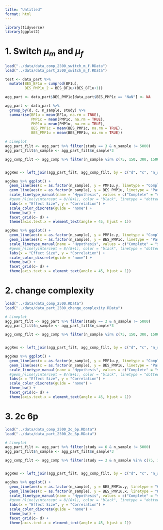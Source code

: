 ```yaml
---
title: "Untitled"
format: html
---
```


```r
library(tidyverse)
library(ggplot2)
```

# 1. Switch $\mu_m$ and $\mu_f$
```r
load("../data/data_comp_2500_switch_m_f.RData")
load("../data/data_part_2500_switch_m_f.RData")
```

```r
test <- data_part %>%
  mutate(BES_BF1u = cumprod(BF1u),
         BES_PMP1u_2 = BES_BF1u/(BES_BF1u+1))


```


```r
agg_part <- data_part$BES_PMP1c[data_part$BES_PMP1c == "NaN"] <- NA

agg_part <- data_part %>%
  group_by(d, c, n_sample, study) %>%
  summarise(BF1u = mean(BF1u, na.rm = TRUE),
            PMP1c = mean(PMP1c, na.rm = TRUE),
            PMP1u = mean(PMP1u, na.rm = TRUE),
            BES_PMP1c = mean(BES_PMP1c, na.rm = TRUE),
            BES_PMP1u = mean(BES_PMP1u, na.rm = TRUE))

# Lineplot
agg_part_filt <- agg_part %>% filter(study == 3 & n_sample != 5000)
agg_part_filt$n_sample <- agg_part_filt$n_sample*3

agg_comp_filt <- agg_comp %>% filter(n_sample %in% c(75, 150, 300, 1500))


aggRes <- left_join(agg_part_filt, agg_comp_filt, by = c("d", "c", "n_sample"))

aggRes %>% ggplot() +
  geom_line(aes(x = as.factor(n_sample), y = PMP1u.y, linetype = "Complete", color = as.factor(d), group = 1)) +
  geom_line(aes(x = as.factor(n_sample), y = BES_PMP1u, linetype = "Partial", color = as.factor(d), group = 1)) +
  scale_linetype_manual(name = "Hypothesis", values = c("Complete" = "solid", "Partial" = "longdash")) +
  #geom_hline(yintercept = 8/(8+1), color = "black", linetype = "dotted", alpha = 0.5) +
  labs(x = "Effect Size", y = "Correlation") +
  scale_color_discrete(guide = "none") +
  theme_bw() +
  facet_grid(c~ d) +
  theme(axis.text.x = element_text(angle = 45, hjust = 1))

aggRes %>% ggplot() +
  geom_line(aes(x = as.factor(n_sample), y = PMP1c.y, linetype = "Complete", color = as.factor(d), group = 1)) +
  geom_line(aes(x = as.factor(n_sample), y = BES_PMP1c, linetype = "Partial", color = as.factor(d), group = 1)) +
  scale_linetype_manual(name = "Hypothesis", values = c("Complete" = "solid", "Partial" = "longdash")) +
  #geom_hline(yintercept = 8/(8+1), color = "black", linetype = "dotted", alpha = 0.5) +
  labs(x = "Effect Size", y = "Correlation") +
  scale_color_discrete(guide = "none") +
  theme_bw() +
  facet_grid(c~ d) +
  theme(axis.text.x = element_text(angle = 45, hjust = 1))
```

# 2. change complexity
```r
load("../data/data_comp_2500.RData")
load("../data/data_part_2500_change_complexity.RData")
```

```r
# Lineplot
agg_part_filt <- agg_part %>% filter(study == 3 & n_sample != 5000)
agg_part_filt$n_sample <- agg_part_filt$n_sample*3

agg_comp_filt <- agg_comp %>% filter(n_sample %in% c(75, 150, 300, 1500))


aggRes <- left_join(agg_part_filt, agg_comp_filt, by = c("d", "c", "n_sample"))

aggRes %>% ggplot() +
  geom_line(aes(x = as.factor(n_sample), y = PMP1u.y, linetype = "Complete", color = as.factor(d), group = 1)) +
  geom_line(aes(x = as.factor(n_sample), y = BES_PMP1u, linetype = "Partial", color = as.factor(d), group = 1)) +
  scale_linetype_manual(name = "Hypothesis", values = c("Complete" = "solid", "Partial" = "longdash")) +
  #geom_hline(yintercept = 8/(8+1), color = "black", linetype = "dotted", alpha = 0.5) +
  labs(x = "Effect Size", y = "Correlation") +
  scale_color_discrete(guide = "none") +
  theme_bw() +
  facet_grid(c~ d) +
  theme(axis.text.x = element_text(angle = 45, hjust = 1))
```

# 3. 2c 6p
```r
load("../data/data_comp_2500_2c_6p.RData")
load("../data/data_part_2500_2c_6p.RData")
```

```r
# Lineplot
agg_part_filt <- agg_part %>% filter(study == 6 & n_sample != 5000)
agg_part_filt$n_sample <- agg_part_filt$n_sample*3

agg_comp_filt <- agg_comp %>% filter(study == 3 & n_sample %in% c(75, 150, 300, 1500))


aggRes <- left_join(agg_part_filt, agg_comp_filt, by = c("d", "c", "n_sample"))

aggRes %>% ggplot() +
  geom_line(aes(x = as.factor(n_sample), y = BES_PMP1u.y, linetype = "Complete", color = as.factor(d), group = 1)) +
  geom_line(aes(x = as.factor(n_sample), y = BES_PMP1u.x, linetype = "Partial", color = as.factor(d), group = 1)) +
  scale_linetype_manual(name = "Hypothesis", values = c("Complete" = "solid", "Partial" = "longdash")) +
  #geom_hline(yintercept = 8/(8+1), color = "black", linetype = "dotted", alpha = 0.5) +
  labs(x = "Effect Size", y = "Correlation") +
  scale_color_discrete(guide = "none") +
  theme_bw() +
  facet_grid(c~ d) +
  theme(axis.text.x = element_text(angle = 45, hjust = 1))
```

